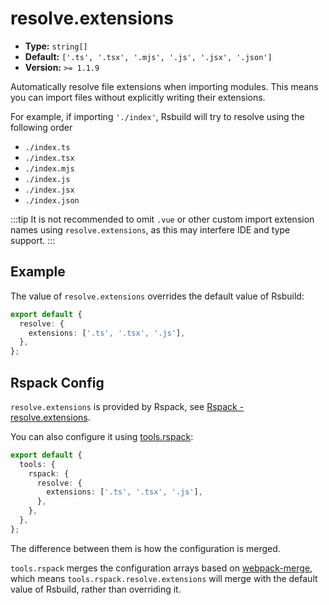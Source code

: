 # resolve.extensions

- **Type:** `string[]`
- **Default:** `['.ts', '.tsx', '.mjs', '.js', '.jsx', '.json']`
- **Version:** `>= 1.1.9`

Automatically resolve file extensions when importing modules. This means you can import files without explicitly writing their extensions.

For example, if importing `'./index'`, Rsbuild will try to resolve using the following order

- `./index.ts`
- `./index.tsx`
- `./index.mjs`
- `./index.js`
- `./index.jsx`
- `./index.json`

:::tip
It is not recommended to omit `.vue` or other custom import extension names using `resolve.extensions`, as this may interfere IDE and type support.
:::

## Example

The value of `resolve.extensions` overrides the default value of Rsbuild:

```ts title="rsbuild.config.ts"
export default {
  resolve: {
    extensions: ['.ts', '.tsx', '.js'],
  },
};
```

## Rspack Config

`resolve.extensions` is provided by Rspack, see [Rspack - resolve.extensions](https://rspack.dev/config/resolve#resolveextensions).

You can also configure it using [tools.rspack](/config/tools/rspack):

```ts title="rsbuild.config.ts"
export default {
  tools: {
    rspack: {
      resolve: {
        extensions: ['.ts', '.tsx', '.js'],
      },
    },
  },
};
```

The difference between them is how the configuration is merged.

`tools.rspack` merges the configuration arrays based on [webpack-merge](https://github.com/survivejs/webpack-merge), which means `tools.rspack.resolve.extensions` will merge with the default value of Rsbuild, rather than overriding it.
